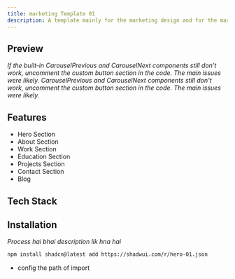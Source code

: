 ```yaml
---
title: marketing Template 01
description: A template mainly for the marketing design and for the marketing agency.
---
```


## Preview
<ImageCarousel />

_If the built-in CarouselPrevious and CarouselNext components still don't work, uncomment the custom button section in the code. The main issues were likely. CarouselPrevious and CarouselNext components still don't work, uncomment the custom button section in the code. The main issues were likely._

## Features
- Hero Section
- About Section
- Work Section
- Education Section
- Projects Section
- Contact Section
- Blog

## Tech Stack
<div className='flex items-center gap-2 mt-2'>
  <TechStackIcon icon="react" size={44} className="text-blue-500" />
  <TechStackIcon icon="nextjs" size={44} className="text-primary stroke-0" />
</div>

## Installation
_Process hai bhai description lik hna hai_


```bash
npm install shadcn@latest add https://shadwui.com/r/hero-01.json
```

- config the path of import
